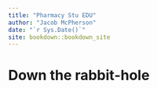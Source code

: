 ```yaml
--- 
title: "Pharmacy Stu EDU"
author: "Jacob McPherson"
date: "`r Sys.Date()`"
site: bookdown::bookdown_site
---
```


# Down the rabbit-hole

